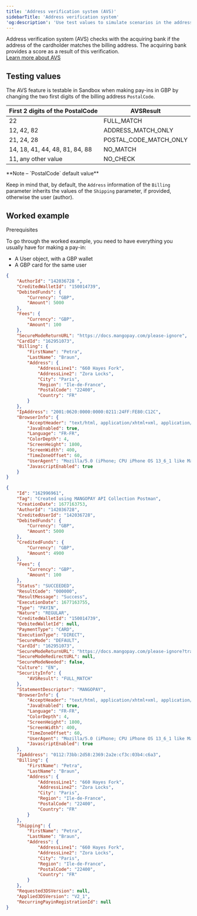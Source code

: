 ---
title: 'Address verification system (AVS)'
sidebarTitle: 'Address verification system'
'og:description': 'Use test values to simulate scenarios in the address verification system.'  
---

Address verification system (AVS) checks with the acquiring bank if the address of the cardholder matches the billing address. The acquiring bank provides a score as a result of this verification.  
<a href="#" class="btn Primary normal">Learn more about AVS</a>  

## Testing values  

The AVS feature is testable in Sandbox when making pay-ins in GBP by changing the two first digits of the billing address `PostalCode`.

<table>
    <thead>
        <tr>
            <th class="header">First 2 digits of the PostalCode</th>
            <th class="header">AVSResult</th>
        </tr>
    </thead>
    <tbody>
        <tr>
            <td class="table-content">22</td>
            <td class="table-content">FULL_MATCH</td>
        </tr>
        <tr>
            <td class="table-content">12, 42, 82</td>
            <td class="table-content">ADDRESS_MATCH_ONLY</td>
        </tr>
        <tr>
            <td class="table-content">21, 24, 28</td>
            <td class="table-content">POSTAL_CODE_MATCH_ONLY</td>
        </tr>
        <tr>
            <td class="table-content">14, 18, 41, 44, 48, 81, 84, 88</td>
            <td class="table-content">NO_MATCH</td>
        </tr>
        <tr>
            <td class="table-content">11, any other value</td>
            <td class="table-content">NO_CHECK</td>
        </tr>
    </tbody>
</table>  

<Note>  
**Note – `PostalCode` default value** 
  
Keep in mind that, by default, the `Address` information of the `Billing` parameter inherits the values of the `Shipping` parameter, if provided, otherwise the user (author).  
</Note>  

## Worked example  

<Card title="TW should set this">  

Prerequisites  

To go through the worked example, you need to have everything you usually have for making a pay-in:  
- A User object, with a GBP wallet  
- A GBP card for the same user

</Card>

```json REST
{
    "AuthorId": "142036728 ",
    "CreditedWalletId": "150014739",
    "DebitedFunds": {
        "Currency": "GBP",
        "Amount": 5000
    },
    "Fees": {
        "Currency": "GBP",
        "Amount": 100
    },
    "SecureModeReturnURL": "https://docs.mangopay.com/please-ignore",
    "CardId": "162951073",
    "Billing": {
        "FirstName": "Petra",
        "LastName": "Braun",
        "Address": {
            "AddressLine1": "660 Hayes Fork",
            "AddressLine2": "Zora Locks",
            "City": "Paris",
            "Region": "Ile-de-France",
            "PostalCode": "22400",
            "Country": "FR"
        }
    },
    "IpAddress": "2001:0620:0000:0000:0211:24FF:FE80:C12C",
    "BrowserInfo": {
        "AcceptHeader": "text/html, application/xhtml+xml, application/xml;q=0.9, /;q=0.8",
        "JavaEnabled": true,
        "Language": "FR-FR",
        "ColorDepth": 4,
        "ScreenHeight": 1800,
        "ScreenWidth": 400,
        "TimeZoneOffset": 60,
        "UserAgent": "Mozilla/5.0 (iPhone; CPU iPhone OS 13_6_1 like Mac OS X) AppleWebKit/605.1.15 (KHTML, like Gecko) Mobile/15E148",
        "JavascriptEnabled": true       
    }
}
```

```json API Response with AVS check
{
    "Id": "162996961",
    "Tag": "Created using MANGOPAY API Collection Postman",
    "CreationDate": 1677163753,
    "AuthorId": "142036728",
    "CreditedUserId": "142036728",
    "DebitedFunds": {
        "Currency": "GBP",
        "Amount": 5000
    },
    "CreditedFunds": {
        "Currency": "GBP",
        "Amount": 4900
    },
    "Fees": {
        "Currency": "GBP",
        "Amount": 100
    },
    "Status": "SUCCEEDED",
    "ResultCode": "000000",
    "ResultMessage": "Success",
    "ExecutionDate": 1677163755,
    "Type": "PAYIN",
    "Nature": "REGULAR",
    "CreditedWalletId": "150014739",
    "DebitedWalletId": null,
    "PaymentType": "CARD",
    "ExecutionType": "DIRECT",
    "SecureMode": "DEFAULT",
    "CardId": "162951073",
    "SecureModeReturnURL": "https://docs.mangopay.com/please-ignore?transactionId=162996961",
    "SecureModeRedirectURL": null,
    "SecureModeNeeded": false,
    "Culture": "EN",
    "SecurityInfo": {
        "AVSResult": "FULL_MATCH"
    },
    "StatementDescriptor": "MANGOPAY",
    "BrowserInfo": {
        "AcceptHeader": "text/html, application/xhtml+xml, application/xml;q=0.9, /;q=0.8",
        "JavaEnabled": true,
        "Language": "FR-FR",
        "ColorDepth": 4,
        "ScreenHeight": 1800,
        "ScreenWidth": 400,
        "TimeZoneOffset": 60,
        "UserAgent": "Mozilla/5.0 (iPhone; CPU iPhone OS 13_6_1 like Mac OS X) AppleWebKit/605.1.15 (KHTML, like Gecko) Mobile/15E148",
        "JavascriptEnabled": true
    },
    "IpAddress": "0112:73bb:2d58:2369:2a2e:cf3c:03b4:c6a3",
    "Billing": {
        "FirstName": "Petra",
        "LastName": "Braun",
        "Address": {
            "AddressLine1": "660 Hayes Fork",
            "AddressLine2": "Zora Locks",
            "City": "Paris",
            "Region": "Ile-de-France",
            "PostalCode": "22400",
            "Country": "FR"
        }
    },
    "Shipping": {
        "FirstName": "Petra",
        "LastName": "Braun",
        "Address": {
            "AddressLine1": "660 Hayes Fork",
            "AddressLine2": "Zora Locks",
            "City": "Paris",
            "Region": "Ile-de-France",
            "PostalCode": "22400",
            "Country": "FR"
        }
    },
    "Requested3DSVersion": null,
    "Applied3DSVersion": "V2_1",
    "RecurringPayinRegistrationId": null
}
```